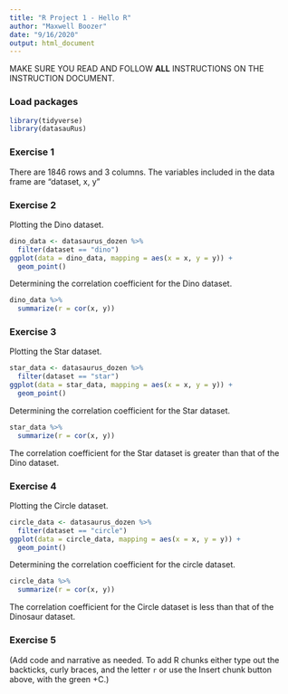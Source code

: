 ```yaml
---
title: "R Project 1 - Hello R"
author: "Maxwell Boozer"
date: "9/16/2020"
output: html_document
---
```


MAKE SURE YOU READ AND FOLLOW **ALL** INSTRUCTIONS ON THE INSTRUCTION DOCUMENT. 

### Load packages

```r
library(tidyverse) 
library(datasauRus)
```


### Exercise 1

There are 1846 rows and 3 columns. The variables included in the data frame are "dataset, x, y"

### Exercise 2

Plotting the Dino dataset.

```r
dino_data <- datasaurus_dozen %>%
  filter(dataset == "dino")
ggplot(data = dino_data, mapping = aes(x = x, y = y)) +
  geom_point()
```

Determining the correlation coefficient for the Dino dataset.

```r
dino_data %>%
  summarize(r = cor(x, y))
```

### Exercise 3

Plotting the Star dataset.


```r
star_data <- datasaurus_dozen %>%
  filter(dataset == "star")
ggplot(data = star_data, mapping = aes(x = x, y = y)) +
  geom_point()
```

Determining the correlation coefficient for the Star dataset.
 
```r
star_data %>%
  summarize(r = cor(x, y))
```
The correlation coefficient for the Star dataset is greater than that of the Dino dataset. 

### Exercise 4

Plotting the Circle dataset.

```r
circle_data <- datasaurus_dozen %>%
  filter(dataset == "circle")
ggplot(data = circle_data, mapping = aes(x = x, y = y)) +
  geom_point()
```
Determining the correlation coefficient for the circle dataset.
 
```r
circle_data %>%
  summarize(r = cor(x, y))
```
The correlation coefficient for the Circle dataset is less than that of the Dinosaur dataset.

### Exercise 5

(Add code and narrative as needed. To add R chunks either type out the backticks, curly braces, and the letter `r` or use the Insert chunk button above, with the green +C.)